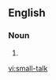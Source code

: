 ==English==

===Noun===
{{en-noun|head=[[small]]-[[talk]]|-}}

# {{alternative spelling of|small talk}}

[[vi:small-talk]]